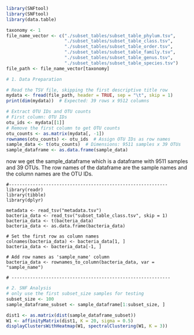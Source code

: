 ```r
library(SNFtool)
library(SNFtool)
library(data.table)
```

```r
taxonomy <- 1
file_name_vector <- c("./subset_tables/subset_table_phylum.tsv",
                      "./subset_tables/subset_table_class.tsv",
                      "./subset_tables/subset_table_order.tsv",
                      "./subset_tables/subset_table_family.tsv",
                      "./subset_tables/subset_table_genus.tsv",
                      "./subset_tables/subset_table_species.tsv")
file_path <- file_name_vector[taxonomy]
```


```r
# 1. Data Preparation

# Read the TSV file, skipping the first descriptive title row
mydata <- fread(file_path, header = TRUE, sep = "\t", skip = 1)
print(dim(mydata))  # Expected: 39 rows x 9512 columns

# Extract OTU IDs and OTU counts
# First column: OTU IDs
otu_ids <- mydata[[1]]
# Remove the first column to get OTU counts
otu_counts <- as.matrix(mydata[, -1])
rownames(otu_counts) <- otu_ids  # Assign OTU IDs as row names
sample_data <- t(otu_counts)  # Dimensions: 9511 samples x 39 OTUs
sample_dataframe <- as.data.frame(sample_data)
```

now we get the sample_dataframe which is a dataframe with 9511 samples and 39 OTUs.
The row names of the dataframe are the sample names and the column names are the OTU IDs.

```text
#------------------------------------------------------------
library(readr)
library(tibble)
library(dplyr)

metadata <- read_tsv("metadata.tsv")
bacteria_data <- read_tsv("subset_table_class.tsv", skip = 1)
bacteria_data <- t(bacteria_data)
bacteria_data <- as.data.frame(bacteria_data)

# Set the first row as column names
colnames(bacteria_data) <- bacteria_data[1, ]
bacteria_data <- bacteria_data[-1, ]

# Add row names as 'sample_name' column
bacteria_data <- rownames_to_column(bacteria_data, var = "sample_name")

# ------------------------------------------------------------
```

```r
# 2. SNF Analysis
# only use the first subset_size samples for testing
subset_size <- 100
sample_dataframe_subset <- sample_dataframe[1:subset_size, ]

dist1 <- as.matrix(dist(sample_dataframe_subset))
W1 <- affinityMatrix(dist1, K = 20, sigma = 0.5)
displayClustersWithHeatmap(W1, spectralClustering(W1, K = 3))
```